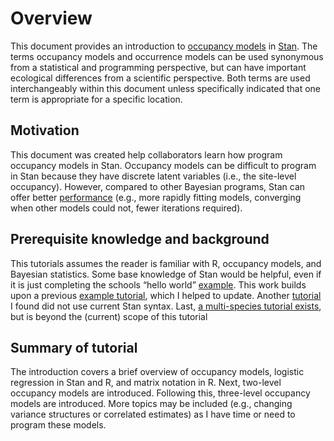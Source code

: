 # Overview

This document provides an introduction to [occupancy models](https://www.nps.gov/olym/learn/nature/upload/OccupancyModelFactSheet.pdf) in [Stan](http://mc-stan.org/).
The terms occupancy models and occurrence models can be used synonymous from a statistical and programming perspective, but can have important ecological differences from a scientific perspective. 
Both terms are used interchangeably within this document unless specifically indicated that one term is appropriate for a specific location.

## Motivation 

This document was created help collaborators learn how program occupancy models in Stan. 
Occupancy models can be difficult to program in Stan because they have discrete latent variables (i.e., the site-level occupancy).
However, compared to other Bayesian programs, Stan can offer better [performance](http://andrewgelman.com/wp-content/uploads/2014/06/stan-overview-dauphine-2014.pdf) (e.g., more rapidly fitting models, converging when other models could not, fewer iterations required).

## Prerequisite knowledge and background 

This tutorials assumes the reader is familiar with R, occupancy models, and Bayesian statistics. Some base knowledge of Stan would be helpful, even if it is just completing the schools "hello world" [example](https://github.com/stan-dev/rstan/wiki/RStan-Getting-Started). 
This work builds upon a previous [example tutorial](https://github.com/stan-dev/example-models/blob/master/misc/ecology/occupancy/occupancy.stan), which I helped to update. 
Another [tutorial](http://mbjoseph.github.io/2014/11/14/stan_occ.html) I found did not use current Stan syntax. 
Last, [a multi-species tutorial exists](http://mc-stan.org/users/documentation/case-studies/dorazio-royle-occupancy.html), but is beyond the (current) scope of this tutorial 


## Summary of tutorial 

The introduction covers a brief overview of occupancy models, logistic regression in Stan and R, and matrix notation in R. 
Next, two-level occupancy models are introduced.
Following this, three-level occupancy models are introduced.
More topics may be included (e.g., changing variance structures or correlated estimates) as I have time or need to program these models.
